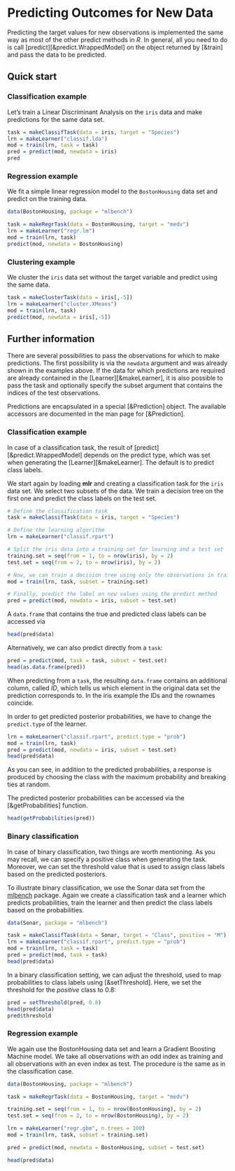 # Predicting Outcomes for New Data

Predicting the target values for new observations is
implemented the same way as most of the other predict methods in *R*.
In general, all you need to do is
call [predict][&predict.WrappedModel] on the object returned by [&train]
and pass the data to be predicted.


## Quick start

### Classification example

Let's train a Linear Discriminant Analysis on the ``iris`` data and make predictions
for the same data set.

```r
task = makeClassifTask(data = iris, target = "Species")
lrn = makeLearner("classif.lda")
mod = train(lrn, task = task)
pred = predict(mod, newdata = iris)
pred
```


### Regression example

We fit a simple linear regression model to the ``BostonHousing`` data set and predict
on the training data.

```r
data(BostonHousing, package = "mlbench")

task = makeRegrTask(data = BostonHousing, target = "medv")
lrn = makeLearner("regr.lm")
mod = train(lrn, task)
predict(mod, newdata = BostonHousing)
```

### Clustering example

We cluster the ``iris`` data set without the target variable and predict using
the same data.

```r
task = makeClusterTask(data = iris[,-5])
lrn = makeLearner("cluster.XMeans")
mod = train(lrn, task)
predict(mod, newdata = iris[,-5])
```


## Further information

There are several possibilities to pass the observations for which to make
predictions.
The first possibility is via the ``newdata`` argument and was already shown in the
examples above.
If the data for which predictions are required are already contained in
the [Learner][&makeLearner], it is also possible to pass the task and optionally specify
the subset argument that contains the indices of the test observations.

Predictions are encapsulated in a special [&Prediction] object. The available
accessors are documented in the man page for [&Prediction].


### Classification example

In case of a classification task, the result of
[predict][&predict.WrappedModel] depends on the predict type, which was set
when generating the [Learner][&makeLearner]. The default is to predict class
labels.

We start again by loading **mlr** and creating a classification task for the
``iris`` data set. We select two subsets of the data. We train a decision tree on the
first one and predict the class labels on the test set.

```r
# Define the classification task
task = makeClassifTask(data = iris, target = "Species")

# Define the learning algorithm
lrn = makeLearner("classif.rpart")

# Split the iris data into a training set for learning and a test set
training.set = seq(from = 1, to = nrow(iris), by = 2)
test.set = seq(from = 2, to = nrow(iris), by = 2)

# Now, we can train a decision tree using only the observations in train.set
mod = train(lrn, task, subset = training.set)

# Finally, predict the label on new values using the predict method
pred = predict(mod, newdata = iris, subset = test.set)
```

A `data.frame` that contains the true and predicted class labels can be accessed via

```r
head(pred$data)
```

Alternatively, we can also predict directly from a `task`:

```r
pred = predict(mod, task = task, subset = test.set)
head(as.data.frame(pred))
```

When predicting from a `task`, the resulting `data.frame` contains an additional column,
called *ID*, which tells us which element in the original data set the prediction
corresponds to. In the iris example the IDs and the rownames coincide.

In order to get predicted posterior probabilities, we have to change the ``predict.type``
of the learner.

```r
lrn = makeLearner("classif.rpart", predict.type = "prob")
mod = train(lrn, task)
pred = predict(mod, newdata = iris, subset = test.set)
head(pred$data)
```

As you can see, in addition to the predicted probabilities, a response
is produced by choosing the class with the maximum probability and
breaking ties at random.

The predicted posterior probabilities can be accessed via the [&getProbabilities] function.

```r
head(getProbabilities(pred))
```


### Binary classification

In case of binary classification, two things are worth mentioning. As you may recall,
we can specify a positive class when generating the task. Moreover, we can set the
threshold value that is used to assign class labels based on the predicted
posteriors.

To illustrate binary classification, we use the Sonar data set from the
[mlbench](http://cran.r-project.org/web/packages/mlbench/index.html) package.
Again we create a classification task and a learner which predicts
probabilities, train the learner and then predict the class labels based on the
probabilities.

```r
data(Sonar, package = "mlbench")

task = makeClassifTask(data = Sonar, target = "Class", positive = "M")
lrn = makeLearner("classif.rpart", predict.type = "prob")
mod = train(lrn, task = task)
pred = predict(mod, task = task)
head(pred$data)
```

In a binary classification setting, we can adjust the threshold, used
to map probabilities to class labels using [&setThreshold]. Here, we set
the threshold for the *positive* class to 0.8:

```r
pred = setThreshold(pred, 0.8)
head(pred$data)
pred$threshold
```


### Regression example

We again use the BostonHousing data set and learn a Gradient Boosting Machine
model. We take all observations with an odd index as training and all
observations with an even index as test. The procedure is the same as in the
classification case.

```r
data(BostonHousing, package = "mlbench")

task = makeRegrTask(data = BostonHousing, target = "medv")

training.set = seq(from = 1, to = nrow(BostonHousing), by = 2)
test.set = seq(from = 2, to = nrow(BostonHousing), by = 2)

lrn = makeLearner("regr.gbm", n.trees = 100)
mod = train(lrn, task, subset = training.set)

pred = predict(mod, newdata = BostonHousing, subset = test.set)

head(pred$data)
```
